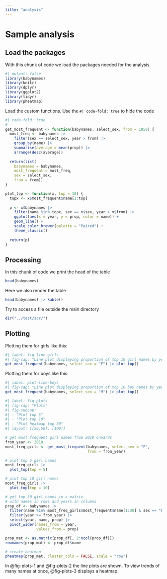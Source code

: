 ```yaml
---
title: "analysis"
---
```


# Sample analysis

## Load the packages

With this chunk of code we load the packages needed for the analysis.

```r
#| output: false
library(babynames)
library(knitr)
library(dplyr)
library(ggplot2)
library(tidyr)
library(pheatmap)
```

Load the custom functions. Use the `#| code-fold: true` to hide the code

```r
#| code-fold: true
#
get_most_frequent <- function(babynames, select_sex, from = 1950) {
  most_freq <- babynames |>
    filter(sex == select_sex, year > from) |>
    group_by(name) |>
    summarise(average = mean(prop)) |>
    arrange(desc(average))
    
  return(list(
    babynames = babynames,
    most_frequent = most_freq,
    sex = select_sex,
    from = from))
}

plot_top <- function(x, top = 10) {
  topx <- x$most_frequent$name[1:top]
  
  p <- x$babynames |>
    filter(name %in% topx, sex == x$sex, year > x$from) |>
    ggplot(aes(x = year, y = prop, color = name)) +
    geom_line() +
    scale_color_brewer(palette = "Paired") +
    theme_classic()
  
  return(p)
}
```

## Processing

In this chunk of code we print the head of the table

```r
head(babynames)
```

Here we also render the table

```r
head(babynames) |> kable()
```

Try to access a file outside the main directory

```r
dir("../test/scr/")
```

## Plotting

Plotting them for girls like this:

```r
#| label: fig-line-girls
#| fig-cap: "Line plot displaying proportion of top 10 girl names by year"
get_most_frequent(babynames, select_sex = "F") |> plot_top()
```

Plotting them for boys like this:

```r
#| label: plot-line-boys
#| fig-cap: "Line plot displaying proportion of top 10 boy names by year"
get_most_frequent(babynames, select_sex = "M") |> plot_top()
```

```r
#| label: fig-plots
#| fig-cap: "Plots" 
#| fig-subcap:
#| - "Plot top 5"
#| - "Plot top 10"
#| - "Plot heatmap top 30" 
#| layout: [[50,50], [100]]

# get most frequent girl names from 2010 onwards
from_year <- 2010
most_freq_girls <- get_most_frequent(babynames, select_sex = "F",
                                     from = from_year)

# plot top 5 girl names
most_freq_girls |>
  plot_top(top = 5)

# plot top 10 girl names
most_freq_girls |>
  plot_top(top = 10)

# get top 30 girl names in a matrix
# with names in rows and years in columns
prop_df <- babynames |> 
  filter(name %in% most_freq_girls$most_frequent$name[1:30] & sex == "F") |>
  filter(year >= from_year) |> 
  select(year, name, prop) |>
  pivot_wider(names_from = year,
              values_from = prop)

prop_mat <- as.matrix(prop_df[, 2:ncol(prop_df)])
rownames(prop_mat) <- prop_df$name

# create heatmap
pheatmap(prop_mat, cluster_cols = FALSE, scale = "row")
```

In @fig-plots-1 and @fig-plots-2 the line plots are shown. To view trends of many names at once, @fig-plots-3 displays a heatmap.